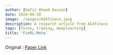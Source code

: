 ```yaml
---
author: [Hafiz Ahmad Hassan]
date: 2024-09-28
image:  /images/AI4finace.jpeg
description: A research article from AI4finace
tags: [forex, trading, deeplearning]
title: 'FinRL-Meta'
---
```


Original : [Paper Link](https://arxiv.org/pdf/2211.03107)
